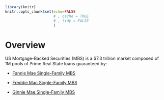 ```r
library(knitr)
knitr::opts_chunk$set(echo=FALSE
                      # , cache = TRUE
                      # , tidy = FALSE
                      )
```
# Overview

US Mortgage-Backed Securities (MBS) is a \$7.3 trillion market composed of 1M pools of Prime Real State loans guaranteed by:

-   [Fannie Mae Single-Family MBS](https://capitalmarkets.fanniemae.com/mortgage-backed-securities/single-family/single-family-disclosure-information-center)

-   [Freddie Mac Single-Family MBS](http://www.freddiemac.com/mbs/)

-   [Ginnie Mae Single-Family MBS](https://www.ginniemae.gov/issuers/program_guidelines/Pages/mbs_guide.aspx)

